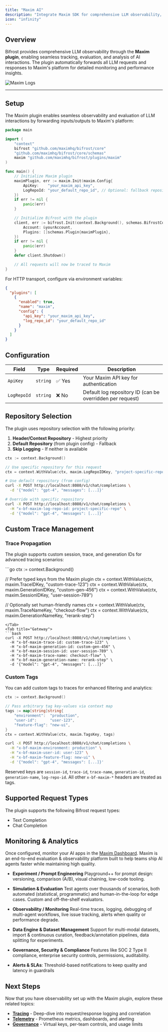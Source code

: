 ```yaml
---
title: "Maxim AI"
description: "Integrate Maxim SDK for comprehensive LLM observability, tracing, and evaluation."
icon: "infinity"
---
```


## Overview

Bifrost provides comprehensive LLM observability through the **Maxim plugin**, enabling seamless tracking, evaluation, and analysis of AI interactions. The plugin automatically forwards all LLM requests and responses to Maxim's platform for detailed monitoring and performance insights.

![Maxim Logs](https://github.com/maximhq/bifrost/blob/main/docs/media/maxim-logs.png?raw=true)

---

## Setup

The Maxim plugin enables seamless observability and evaluation of LLM interactions by forwarding inputs/outputs to Maxim's platform:

<Tabs group="setup-method">
<Tab title="Go SDK">

```go
package main

import (
    "context"
    bifrost "github.com/maximhq/bifrost/core"
    "github.com/maximhq/bifrost/core/schemas"
    maxim "github.com/maximhq/bifrost/plugins/maxim"
)

func main() {
    // Initialize Maxim plugin
    maximPlugin, err := maxim.Init(maxim.Config{
        ApiKey:    "your_maxim_api_key",
        LogRepoId: "your_default_repo_id", // Optional: fallback repository
    })
    if err != nil {
        panic(err)
    }

    // Initialize Bifrost with the plugin
    client, err := bifrost.Init(context.Background(), schemas.BifrostConfig{
        Account: &yourAccount,
        Plugins: []schemas.Plugin{maximPlugin},
    })
    if err != nil {
        panic(err)
    }
    defer client.Shutdown()

    // All requests will now be traced to Maxim
}
```

</Tab>
<Tab title="config.json">

For HTTP transport, configure via environment variables:

```json
{
  "plugins": [
    {
      "enabled": true,
      "name": "maxim",
      "config": {        
        "api_key": "your_maxim_api_key",
        "log_repo_id": "your_default_repo_id"
      }
    }
  ]
}
```

</Tab>
</Tabs>

## Configuration

| Field | Type | Required | Description |
|-------|------|----------|-------------|
| `ApiKey` | `string` | ✅ Yes | Your Maxim API key for authentication |
| `LogRepoId` | `string` | ❌ No | Default log repository ID (can be overridden per request) |

## Repository Selection

The plugin uses repository selection with the following priority:

1. **Header/Context Repository** - Highest priority
2. **Default Repository** (from plugin config) - Fallback
3. **Skip Logging** - If neither is available

<Tabs group="repository-selection"  >
<Tab title="Go SDK">

```go
ctx := context.Background()

// Use specific repository for this request
ctx = context.WithValue(ctx, maxim.LogRepoIDKey, "project-specific-repo")
```

</Tab>
<Tab title="Gateway"> 

```bash
# Use default repository (from config)
curl -X POST http://localhost:8080/v1/chat/completions \
  -d '{"model": "gpt-4", "messages": [...]}'

# Override with specific repository
curl -X POST http://localhost:8080/v1/chat/completions \
  -H "x-bf-maxim-log-repo-id: project-specific-repo" \
  -d '{"model": "gpt-4", "messages": [...]}'
```

</Tab>
</Tabs>


## Custom Trace Management

### Trace Propagation

The plugin supports custom session, trace, and generation IDs for advanced tracing scenarios:

<Tabs group="trace-propagation">
<Tab title="Go SDK">
```go
ctx := context.Background()

// Prefer typed keys from the Maxim plugin
ctx = context.WithValue(ctx, maxim.TraceIDKey, "custom-trace-123")
ctx = context.WithValue(ctx, maxim.GenerationIDKey, "custom-gen-456")
ctx = context.WithValue(ctx, maxim.SessionIDKey, "user-session-789")

// Optionally set human-friendly names
ctx = context.WithValue(ctx, maxim.TraceNameKey, "checkout-flow")
ctx = context.WithValue(ctx, maxim.GenerationNameKey, "rerank-step")
```
</Tab>
<Tab title="Gateway">
```bash
curl -X POST http://localhost:8080/v1/chat/completions \
  -H "x-bf-maxim-trace-id: custom-trace-123" \
  -H "x-bf-maxim-generation-id: custom-gen-456" \
  -H "x-bf-maxim-session-id: user-session-789" \
  -H "x-bf-maxim-trace-name: checkout-flow" \
  -H "x-bf-maxim-generation-name: rerank-step" \
  -d '{"model": "gpt-4", "messages": [...]}'
```
</Tab>
</Tabs>

### Custom Tags

You can add custom tags to traces for enhanced filtering and analytics:

<Tabs group="custom-tags">
<Tab title="Go SDK">

```go
ctx := context.Background()

// Pass arbitrary tag key-values via context map
tags := map[string]string{
    "environment":  "production",
    "user-id":      "user-123",
    "feature-flag": "new-ui",
}
ctx = context.WithValue(ctx, maxim.TagsKey, tags)
```

</Tab>
<Tab title="Gateway">

```bash
curl -X POST http://localhost:8080/v1/chat/completions \
  -H "x-bf-maxim-environment: production" \
  -H "x-bf-maxim-user-id: user-123" \
  -H "x-bf-maxim-feature-flag: new-ui" \
  -d '{"model": "gpt-4", "messages": [...]}'
```

Reserved keys are `session-id`, `trace-id`, `trace-name`, `generation-id`, `generation-name`, `log-repo-id`. All other `x-bf-maxim-*` headers are treated as tags.

</Tab>
</Tabs>

## Supported Request Types

The plugin supports the following Bifrost request types:

- Text Completion
- Chat Completion

## Monitoring & Analytics

Once configured, monitor your AI apps in the [Maxim Dashboard](https://getmaxim.ai/). Maxim is an end-to-end evaluation & observability platform built to help teams ship AI agents faster while maintaining high quality.

* **Experiment / Prompt Engineering**
  Playground++ for prompt design: versioning, comparison (A/B), visual chaining, low-code tooling.

* **Simulation & Evaluation**
  Test agents over thousands of scenarios, both automated (statistical, programmatic) and human-in-the-loop for edge cases. Custom and off-the-shelf evaluators.

* **Observability / Monitoring**
  Real-time traces, logging, debugging of multi-agent workflows, live issue tracking, alerts when quality or performance degrade.

* **Data Engine & Dataset Management**
  Support for multi-modal datasets, import & continuous curation, feedback/annotation pipelines, data splitting for experiments.

* **Governance, Security & Compliance**
  Features like SOC 2 Type II compliance, enterprise security controls, permissions, auditability.

* **Alerts & SLAs**: Threshold-based notifications to keep quality and latency in guardrails

## Next Steps

Now that you have observability set up with the Maxim plugin, explore these related topics:

- **[Tracing](./tracing)** - Deep-dive into request/response logging and correlation
- **[Telemetry](./telemetry)** - Prometheus metrics, dashboards, and alerting
- **[Governance](./governance)** - Virtual keys, per-team controls, and usage limits
